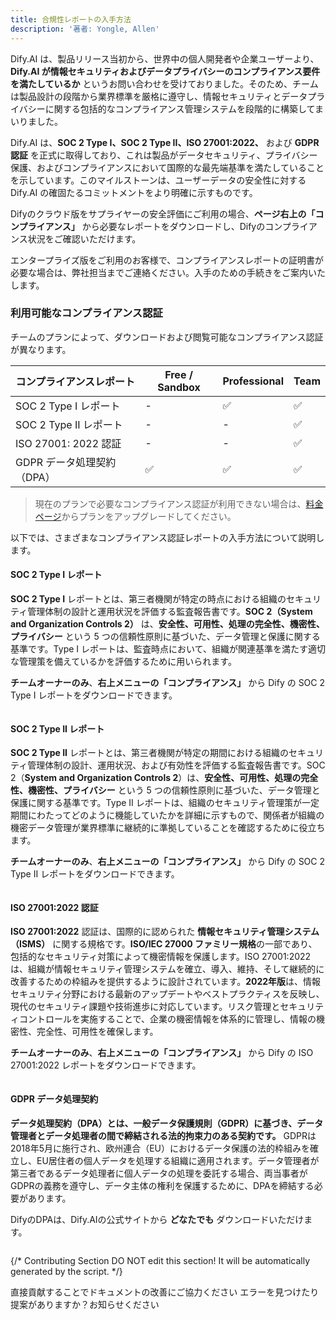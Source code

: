 ```yaml
---
title: 合規性レポートの入手方法
description: '著者: Yongle, Allen'
---
```


Dify.AI は、製品リリース当初から、世界中の個人開発者や企業ユーザーより、**Dify.AI が情報セキュリティおよびデータプライバシーのコンプライアンス要件を満たしているか** というお問い合わせを受けておりました。そのため、チームは製品設計の段階から業界標準を厳格に遵守し、情報セキュリティとデータプライバシーに関する包括的なコンプライアンス管理システムを段階的に構築してまいりました。

Dify.AI は、**SOC 2 Type I、SOC 2 Type II、ISO 27001:2022、** および **GDPR 認証** を正式に取得しており、これは製品がデータセキュリティ、プライバシー保護、およびコンプライアンスにおいて国際的な最先端基準を満たしていることを示しています。このマイルストーンは、ユーザーデータの安全性に対する Dify.AI の確固たるコミットメントをより明確に示すものです。

Difyのクラウド版をサプライヤーの安全評価にご利用の場合、**ページ右上の「コンプライアンス」** から必要なレポートをダウンロードし、Difyのコンプライアンス状況をご確認いただけます。

エンタープライズ版をご利用のお客様で、コンプライアンスレポートの証明書が必要な場合は、弊社担当までご連絡ください。入手のための手続きをご案内いたします。

### 利用可能なコンプライアンス認証

チームのプランによって、ダウンロードおよび閲覧可能なコンプライアンス認証が異なります。

| コンプライアンスレポート | Free / Sandbox | Professional | Team |
| ------------------------ | -------------- | ------------ | ---- |
| SOC 2 Type I レポート    | -              | ✅           | ✅   |
| SOC 2 Type II レポート   | -              | -            | ✅   |
| ISO 27001: 2022 認証     | -              | -            | ✅   |
| GDPR データ処理契約（DPA） | ✅           | ✅           | ✅   |

> 現在のプランで必要なコンプライアンス認証が利用できない場合は、[料金ページ](https://dify.ai/pricing)からプランをアップグレードしてください。

以下では、さまざまなコンプライアンス認証レポートの入手方法について説明します。

#### SOC 2 Type I レポート

**SOC 2 Type I** レポートとは、第三者機関が特定の時点における組織のセキュリティ管理体制の設計と運用状況を評価する監査報告書です。**SOC 2（System and Organization Controls 2）** は、**安全性、可用性、処理の完全性、機密性、プライバシー** という 5 つの信頼性原則に基づいた、データ管理と保護に関する基準です。Type I レポートは、監査時点において、組織が関連基準を満たす適切な管理策を備えているかを評価するために用いられます。

**チームオーナーのみ**、**右上メニューの「コンプライアンス」** から Dify の SOC 2 Type I レポートをダウンロードできます。

<img
src="https://assets-docs.dify.ai/2025/02/06975e86faba9928a11c962a57aa454f.png"
className="mx-auto"
alt=""
/>

#### SOC 2 Type II レポート

**SOC 2 Type II** レポートとは、第三者機関が特定の期間における組織のセキュリティ管理体制の設計、運用状況、および有効性を評価する監査報告書です。SOC 2（**System and Organization Controls 2**）は、**安全性、可用性、処理の完全性、機密性、プライバシー** という 5 つの信頼性原則に基づいた、データ管理と保護に関する基準です。Type II レポートは、組織のセキュリティ管理策が一定期間にわたってどのように機能していたかを詳細に示すもので、関係者が組織の機密データ管理が業界標準に継続的に準拠していることを確認するために役立ちます。

**チームオーナーのみ**、**右上メニューの「コンプライアンス」** から Dify の SOC 2 Type II レポートをダウンロードできます。

<img
src="https://assets-docs.dify.ai/2025/02/06975e86faba9928a11c962a57aa454f.png"
className="mx-auto"
alt=""
/>

#### ISO 27001:2022 認証

**ISO 27001:2022** 認証は、国際的に認められた **情報セキュリティ管理システム（ISMS）** に関する規格です。**ISO/IEC 27000 ファミリー規格**の一部であり、包括的なセキュリティ対策によって機密情報を保護します。ISO 27001:2022 は、組織が情報セキュリティ管理システムを確立、導入、維持、そして継続的に改善するための枠組みを提供するように設計されています。**2022年版**は、情報セキュリティ分野における最新のアップデートやベストプラクティスを反映し、現代のセキュリティ課題や技術進歩に対応しています。リスク管理とセキュリティコントロールを実施することで、企業の機密情報を体系的に管理し、情報の機密性、完全性、可用性を確保します。

**チームオーナーのみ**、**右上メニューの「コンプライアンス」** から Dify の ISO 27001:2022 レポートをダウンロードできます。

<img
src="https://assets-docs.dify.ai/2025/02/7aaf7771af28bf7182bf7fda40c7b5bb.png"
className="mx-auto"
alt=""
/>

#### GDPR データ処理契約

**データ処理契約（DPA）とは、一般データ保護規則（GDPR）に基づき、データ管理者とデータ処理者の間で締結される法的拘束力のある契約です。** GDPRは2018年5月に施行され、欧州連合（EU）におけるデータ保護の法的枠組みを確立し、EU居住者の個人データを処理する組織に適用されます。データ管理者が第三者であるデータ処理者に個人データの処理を委託する場合、両当事者がGDPRの義務を遵守し、データ主体の権利を保護するために、DPAを締結する必要があります。

DifyのDPAは、Dify.AIの公式サイトから **どなたでも** ダウンロードいただけます。

<img
src="https://assets-docs.dify.ai/2025/02/291cddb3bf9dfd8c92967eabb87b95a0.png"
className="mx-auto"
alt=""
/>

{/*
Contributing Section
DO NOT edit this section!
It will be automatically generated by the script.
*/}

<CardGroup cols="2">
    <Card
        title="このページを編集する"
        icon="pen-to-square"
        href="https://github.com/langgenius/dify-docs/edit/main/ja-jp/policies/agreement/get-compliance-report.mdx"
    >
        直接貢献することでドキュメントの改善にご協力ください
    </Card>
    <Card
        title="問題を報告する"
        icon="github"
        href="https://github.com/langgenius/dify-docs/issues/new?title=ドキュメントの問題%3A%20ompliance-rep&body=%23%23%20問題の説明%0A%3C%21--%20発見した問題について簡単に説明してください%20--%3E%0A%0A%23%23%20ページリンク%0Ahttps%3A%2F%2Fgithub.com%2Flanggenius%2Fdify-docs%2Fblob%2Fmain%2Fja-jp/policies/agreement%2Fget-compliance-report.mdx%0A%0A%23%23%20提案される変更%0A%3C%21--%20特定の変更案がある場合は、ここで説明してください%20--%3E%0A%0A%3C%21--%20ドキュメントの品質向上にご協力いただきありがとうございます！%20--%3E"
    >
        エラーを見つけたり提案がありますか？お知らせください
    </Card>
</CardGroup>
